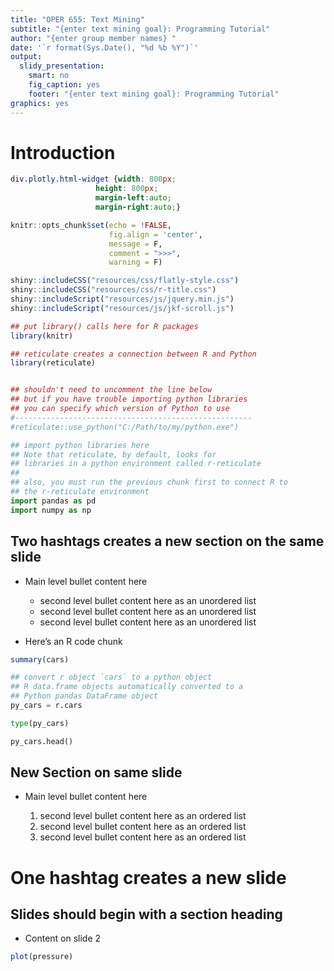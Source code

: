 ```yaml
---
title: "OPER 655: Text Mining"
subtitle: "{enter text mining goal}: Programming Tutorial"
author: "{enter group member names} "
date: '`r format(Sys.Date(), "%d %b %Y")`'
output: 
  slidy_presentation:
    smart: no
    fig_caption: yes
    footer: "{enter text mining goal}: Programming Tutorial"
graphics: yes
---
```


# Introduction

```css
div.plotly.html-widget {width: 800px;
                   height: 800px;
                   margin-left:auto;
                   margin-right:auto;}
```

```r
knitr::opts_chunk$set(echo = !FALSE, 
                      fig.align = 'center',
                      message = F,
                      comment = ">>>",
                      warning = F)

shiny::includeCSS("resources/css/flatly-style.css")
shiny::includeCSS("resources/css/r-title.css")
shiny::includeScript("resources/js/jquery.min.js")
shiny::includeScript("resources/js/jkf-scroll.js")
```

```r
## put library() calls here for R packages
library(knitr)

## reticulate creates a connection between R and Python
library(reticulate)


## shouldn't need to uncomment the line below
## but if you have trouble importing python libraries
## you can specify which version of Python to use
#-----------------------------------------------------
#reticulate::use_python("C:/Path/to/my/python.exe")
```

```python
## import python libraries here
## Note that reticulate, by default, looks for 
## libraries in a python environment called r-reticulate
##
## also, you must run the previous chunk first to connect R to
## the r-reticulate environment
import pandas as pd
import numpy as np
```


## Two hashtags creates a new section on the same slide

- Main level bullet content here

    + second level bullet content here as an unordered list
    + second level bullet content here as an unordered list
    + second level bullet content here as an unordered list

- Here's an R code chunk

```r
summary(cars)
```

```python
## convert r object `cars` to a python object
## R data.frame objects automatically converted to a 
## Python pandas DataFrame object  
py_cars = r.cars

type(py_cars)

py_cars.head()
```

## New Section on same slide

- Main level bullet content here

    1. second level bullet content here as an ordered list
    1. second level bullet content here as an ordered list
    1. second level bullet content here as an ordered list

# One hashtag creates a new slide

## Slides should begin with a section heading 

- Content on slide 2

```r
plot(pressure)
```



